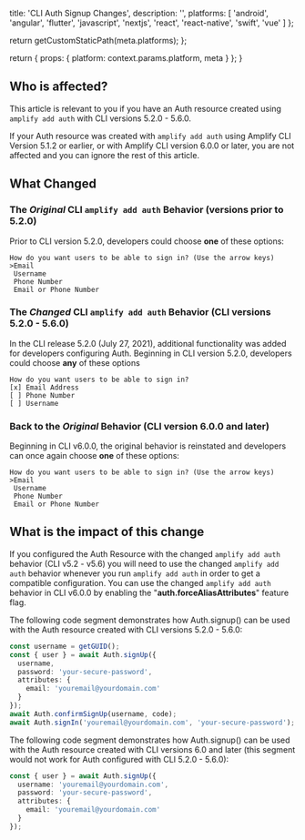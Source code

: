 
  title: 'CLI Auth Signup Changes',
  description: '',
  platforms: [
    'android',
    'angular',
    'flutter',
    'javascript',
    'nextjs',
    'react',
    'react-native',
    'swift',
    'vue'
  ]
};

  return getCustomStaticPath(meta.platforms);
};

  return {
    props: {
      platform: context.params.platform,
      meta
    }
  };
}

## Who is affected?

This article is relevant to you if you have an Auth resource created using `amplify add auth` with CLI versions 5.2.0 - 5.6.0.

If your Auth resource was created with `amplify add auth` using Amplify CLI Version 5.1.2 or earlier, or with Amplify CLI version 6.0.0 or later, you are not affected and you can ignore the rest of this article.

## What Changed

### **The _Original_ CLI `amplify add auth` Behavior (versions prior to 5.2.0)**

Prior to CLI version 5.2.0, developers could choose **one** of these options:

```
How do you want users to be able to sign in? (Use the arrow keys)
>Email
 Username
 Phone Number
 Email or Phone Number
```

### **The _Changed_ CLI `amplify add auth` Behavior (CLI versions 5.2.0 - 5.6.0)**

In the CLI release 5.2.0 (July 27, 2021), additional functionality was added for developers configuring Auth. Beginning in CLI version 5.2.0, developers could choose **any** of these options

```
How do you want users to be able to sign in?
[x] Email Address
[ ] Phone Number
[ ] Username
```

### **Back to the _Original_ Behavior (CLI version 6.0.0 and later)**

Beginning in CLI v6.0.0, the original behavior is reinstated and developers can once again choose **one** of these options:

```
How do you want users to be able to sign in? (Use the arrow keys)
>Email
 Username
 Phone Number
 Email or Phone Number
```

## What is the impact of this change

If you configured the Auth Resource with the changed `amplify add auth` behavior (CLI v5.2 - v5.6) you will need to use the changed `amplify add auth` behavior whenever you run `amplify add auth` in order to get a compatible configuration. You can use the changed `amplify add auth` behavior in CLI v6.0.0 by enabling the "**auth.forceAliasAttributes**" feature flag.

The following code segment demonstrates how Auth.signup() can be used with the Auth resource created with CLI versions 5.2.0 - 5.6.0:

```ts
const username = getGUID();
const { user } = await Auth.signUp({
  username,
  password: 'your-secure-password',
  attributes: {
    email: 'youremail@yourdomain.com'
  }
});
await Auth.confirmSignUp(username, code);
await Auth.signIn('youremail@yourdomain.com', 'your-secure-password');
```

The following code segment demonstrates how Auth.signup() can be used with the Auth resource created with CLI versions 6.0 and later (this segment would not work for Auth configured with CLI 5.2.0 - 5.6.0):

```ts
const { user } = await Auth.signUp({
  username: 'youremail@yourdomain.com',
  password: 'your-secure-password',
  attributes: {
    email: 'youremail@yourdomain.com'
  }
});
```
